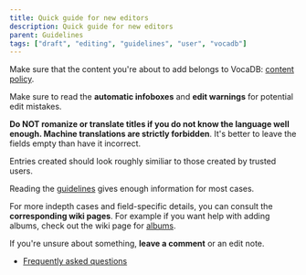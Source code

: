 ---
title: Quick guide for new editors
description: Quick guide for new editors
parent: Guidelines
tags: ["draft", "editing", "guidelines", "user", "vocadb"]
---

Make sure that the content you're about to add belongs to VocaDB:  [content policy](/docs/guidelines/content-policy#songs).

Make sure to read the **automatic infoboxes** and **edit warnings** for potential edit mistakes. 

**Do NOT romanize or translate titles if you do not know the language well enough. Machine translations are strictly forbidden**. It's better to leave the fields empty than have it incorrect.

Entries created should look roughly similiar to those created by trusted users.

Reading the [guidelines](https://vocadb.net/Help/guidelines) gives enough information for most cases.

For more indepth cases and field-specific details, you can consult the **corresponding wiki pages**. For example if you want help with adding albums, check out the wiki page for [albums](/docs/albums/album-entry-editing).

If you're unsure about something, **leave a comment** or an edit note.

- [Frequently asked questions](/docs/guidelines/vocadb-editing-faq)